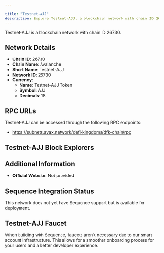 ```yaml
---

title: "Testnet-AJJ"
description: Explore Testnet-AJJ, a blockchain network with chain ID 26730. Learn about its native currency, Testnet-AJJ Token, and how to interact with the network.
---
```




Testnet-AJJ is a blockchain network with chain ID 26730.

## Network Details

- **Chain ID**: 26730
- **Chain Name**: Avalanche
- **Short Name**: Testnet-AJJ
- **Network ID**: 26730
- **Currency**: 
  - **Name**: Testnet-AJJ Token
  - **Symbol**: AJJ
  - **Decimals**: 18

## RPC URLs

Testnet-AJJ can be accessed through the following RPC endpoints:

- https://subnets.avax.network/defi-kingdoms/dfk-chain/rpc

## Testnet-AJJ Block Explorers



## Additional Information

- **Official Website**: Not provided

## Sequence Integration Status

This network does not yet have Sequence support but is available for deployment.

## Testnet-AJJ Faucet

When building with Sequence, faucets aren't necessary due to our smart account infrastructure. This allows for a smoother onboarding process for your users and a better developer experience.
